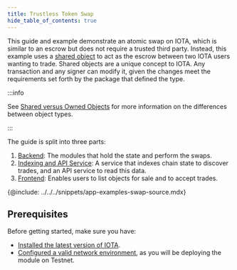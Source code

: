 ```yaml
---
title: Trustless Token Swap
hide_table_of_contents: true
---
```


This guide and example demonstrate an atomic swap on IOTA, which is similar to an escrow but does not require a trusted third party. Instead, this example uses a [shared object](../../../concepts/object-ownership/shared.mdx) to act as the escrow between two IOTA users wanting to trade. Shared objects are a unique concept to IOTA. Any transaction and any signer can modify it, given the changes meet the requirements set forth by the package that defined the type.

:::info

See [Shared versus Owned Objects](../iota-101/shared-owned.mdx) for more information on the differences between object types.

:::

The guide is split into three parts:

1. [Backend](./trustless-token-swap/backend.mdx): The modules that hold the state and perform the swaps.
1. [Indexing and API Service](./trustless-token-swap/indexer-api.mdx): A service that indexes chain state to discover trades, and an API service to read this data.
1. [Frontend](./trustless-token-swap/frontend.mdx): Enables users to list objects for sale and to accept trades.

{@include: ../../../snippets/app-examples-swap-source.mdx}

## Prerequisites

Before getting started, make sure you have:

- [Installed the latest version of IOTA](../getting-started/iota-install.mdx).
- [Configured a valid network environment](../../../references/cli/client.mdx#set-current-environment), as you will be deploying the module on Testnet.
